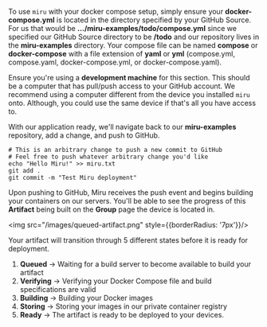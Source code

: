 To use `miru` with your docker compose setup, simply ensure your **docker-compose.yml** is located in the directory specified by your GitHub Source. For us that would be **.../miru-examples/todo/compose.yml** since we specified our GitHub Source directory to be **/todo** and our repository lives in the **miru-examples** directory. Your compose file can be named **compose** or **docker-compose** with a file extension of **yaml** or **yml** (compose.yml, compose.yaml, docker-compose.yml, or docker-compose.yaml).

Ensure you're using a **development machine** for this section. This should be a computer that has pull/push access to your GitHub account. We recommend using a computer different from the device you installed `miru` onto. Although, you could use the same device if that's all you have access to.

With our application ready, we'll navigate back to our **miru-examples** repository, add a change, and push to GitHub.

```
# This is an arbitrary change to push a new commit to GitHub
# Feel free to push whatever arbitrary change you'd like 
echo "Hello Miru!" >> miru.txt
git add .
git commit -m "Test Miru deployment"
```
Upon pushing to GitHub, Miru receives the push event and begins building your containers on our servers. You'll be able to see the progress of this **Artifact** being built on the **Group** page the device is located in.

<img src="/images/queued-artifact.png" style={{borderRadius: '7px'}}/>

Your artifact will transition through 5 different states before it is ready for deployment.

1. **Queued** -> Waiting for a build server to become available to build your artifact
2. **Verifying** -> Verifying your Docker Compose file and build specifications are valid
3. **Building** -> Building your Docker images
4. **Storing** -> Storing your images in our private container registry
5. **Ready** -> The artifact is ready to be deployed to your devices.

